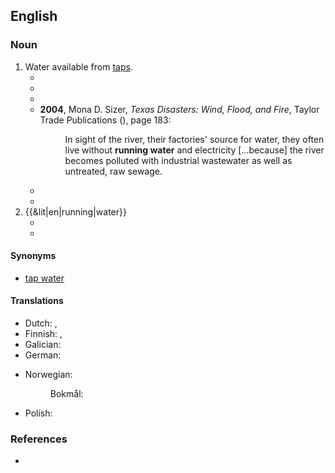 ==English==

===Noun===
{{en-noun|-}}

# Water available from [[tap]]s.
#* {{quote-book|en |year=1951 |title=Estimated Use of Water in the United States, 1950 |author=Kenneth Allen MacKichan |page=4|ISBN=|passage=The rural population of the United States in 1950 was 57.5 million; ( of this total 22 percent was served by '''running water''') and used an estimated 3,500 million gallons of water per day.}}
#* {{quote-book|en |year=2000 |title=Salt Lake City Metropolitan Area, 1998 - Volumes 170-199 |author=|page=A-19|ISBN=|passage=A public system or private company refers to any source supplying '''running water''' to six or more housing units. }}
#* {{quote-book|en |year=2004 |title=Nine Lives and Still Running |author=Tony Perez |page=1|ISBN=0595323030|passage=The things I previously seen as life's necessities—proper '''running water''' to drink and wash with, sanitary restrooms, and local medical help—were nowhere to be found in this God-forsaken little town.}}
#* '''2004''', Mona D. Sizer, ''Texas Disasters: Wind, Flood, and Fire'', Taylor Trade Publications ({{ISBN|9781589791718}}), page 183:
#*: In sight of the river, their factories' source for  water, they often live without '''running water''' and electricity [...because] the river becomes polluted with industrial wastewater as well as untreated, raw sewage.
#* {{quote-book|en |year=2010|title=Ed Koch and the Rebuilding of New York City|author=Jonathan Soffer |page=|ISBN=0231520905|passage=At the time being middle class in America meant education for the children and modern home conveniences, most basically, hot and cold '''running water'''.}}
#* {{quote-book|en |year=2012|title=Water Rights and Social Justice in the Mekong Region |author=Kate Lazarus, Bernadette P. Resurreccion, Nga Dao |page=48|ISBN=1136538879|passage=First, since resettled people had to move into existing communities in designated resettlement areas, policy adjustment to assist host communities with '''running water''' and electricity were needed.}}
# {{&lit|en|running|water}}
#* {{quote-book|en |year=2004 |title=Pollutant Effects in Freshwater|author=J. Jacoby, E. Welch |page=|ISBN=|passage=Productivity in '''running water''' is dependent primarily on attached algae, which is part of the periphyton. }}
#* {{quote-book|en |year=2006 |title=The Law of Waters and Water Rights|author=Henry Philip Farnham |page=|ISBN=1584776897|passage=The action of '''running water''' is such as to wear away the banks against which the current is directed, and therefore one riparian owner has no right to change the flow of the current so as to direct it against the land of the opposite owner. }}

====Synonyms====
* [[tap water]]

====Translations====
{{trans-top|water from taps}}
* Dutch: {{t+|nl|kraanwater|n}}, {{t+|nl|leidingwater|n}}
* Finnish: {{t|fi|[[juokseva]] [[vesi]]}}, {{t+|fi|kraanavesi}}
* Galician: {{t|gl|auga corrente|f}}
* German: {{t|de|fließend Wasser|n}}
{{trans-mid}}
* Norwegian:
*: Bokmål: {{t|nb|[[rennende]] [[vann]]|n}} {{q|both senses}}
* Polish: {{t+|pl|bieżąca woda|f}}
{{trans-bottom}}

===References===
* {{R:OneLook}}